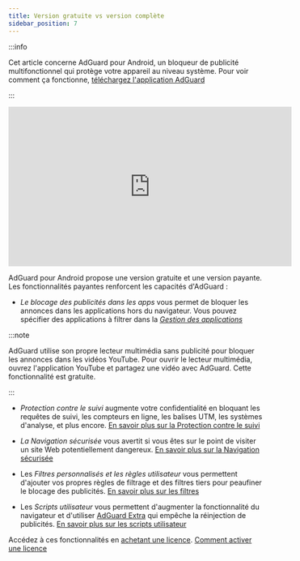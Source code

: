 ```yaml
---
title: Version gratuite vs version complète
sidebar_position: 7
---
```


:::info

Cet article concerne AdGuard pour Android, un bloqueur de publicité multifonctionnel qui protège votre appareil au niveau système. Pour voir comment ça fonctionne, [téléchargez l'application AdGuard](https://agrd.io/download-kb-adblock)

:::

<iframe width="560" height="315" src="https://www.youtube-nocookie.com/embed/xNOeHpZgjFo" title="YouTube video player" frameborder="0" allow="accelerometer; autoplay; clipboard-write; encrypted-media; gyroscope; picture-in-picture" allowfullscreen></iframe>

AdGuard pour Android propose une version gratuite et une version payante. Les fonctionnalités payantes renforcent les capacités d'AdGuard :

- _Le blocage des publicités dans les apps_ vous permet de bloquer les annonces dans les applications hors du navigateur. Vous pouvez spécifier des applications à filtrer dans la [_Gestion des applications_](/adguard-for-android/features/app-management)

:::note

AdGuard utilise son propre lecteur multimédia sans publicité pour bloquer les annonces dans les vidéos YouTube. Pour ouvrir le lecteur multimédia, ouvrez l'application YouTube et partagez une vidéo avec AdGuard. Cette fonctionnalité est gratuite.

:::

- _Protection contre le suivi_ augmente votre confidentialité en bloquant les requêtes de suivi, les compteurs en ligne, les balises UTM, les systèmes d'analyse, et plus encore. [En savoir plus sur la Protection contre le suivi](/adguard-for-android/features/protection/tracking-protection)

- _La Navigation sécurisée_ vous avertit si vous êtes sur le point de visiter un site Web potentiellement dangereux. [En savoir plus sur la Navigation sécurisée](/adguard-for-android/features/protection/browsing-security)

- Les _Filtres personnalisés et les règles utilisateur_ vous permettent d'ajouter vos propres règles de filtrage et des filtres tiers pour peaufiner le blocage des publicités. [En savoir plus sur les filtres](/adguard-for-android/features/settings#filters)

- Les _Scripts utilisateur_ vous permettent d'augmenter la fonctionnalité du navigateur et d'utiliser [AdGuard Extra](/adguard-for-android/features/settings#adguard-extra) qui empêche la réinjection de publicités. [En savoir plus sur les scripts utilisateur](/adguard-for-android/features/settings#userscripts)

Accédez à ces fonctionnalités en [achetant une licence](https://adguard.com/license.html). [Comment activer une licence](/general/license/activation/#activating-adguard-for-android)
